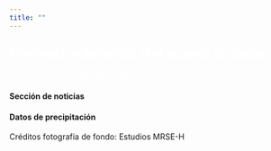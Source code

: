 ```yaml
---
title: ""
---
```


```{=html}

<head>
<link rel="stylesheet" href="assets/css/style.css">
    <link rel="stylesheet" href="assets/css/bootstrap.css">
    <link rel="stylesheet" href="assets/css/bootstrap.css">
    <link rel="stylesheet" href="assets/vendor/bootstrap-icons/bootstrap-icons.css">
    <link rel="stylesheet" href="assets/vendor/bootstrap/css/bootstrap.min.css" >
    <link rel="stylesheet" href="assets/vendor/boxicons/css/boxicons.min.css">
    <link href="https://fonts.googleapis.com/css?family=Open+Sans:300,300i,400,400i,600,600i,700,700i|Raleway:300,300i,400,400i,500,500i,600,600i,700,700i|Poppins:300,300i,400,400i,500,500i,600,600i,700,700i" rel="stylesheet">
</head>
    

      <!-- ======= Services Section ======= -->
  <section id="services" class="services section-show">
    <div class="container">

      <div class="section-title">
        
        <h2 style="color: white;">Información del MRSE-H al alcance de todos</h2>
        
        <p style="color: white;">Secciones destacadas de la página</p>
      </div>

      <div class="row">
        <div class="col-lg-4 col-md-6 d-noflex align-items-stretch">
          <a href="noticias.qmd" style="text-decoration: none; color: inherit;">
            <div class="icon-box">
              <div class="icon"><i class="bx bx-news"></i></div>
              <h4>Sección de noticias</h4>
              <p></p>
            </div>
          </a>
        </div>

        <div class="col-lg-4 col-md-6 d-noflex align-items-stretch">
          <a href="Datos de monitoreo.qmd" style="text-decoration: none; color: inherit;">
            <div class="icon-box">
              <div class="icon"><i class="bx bx-droplet"></i></div>
              <h4> Datos de precipitación</h4>
              <p></p>
            </div>
          </a>
        </div>

      </div>
    </div>
  </section><!-- End Services Section -->

    <div class=" foot">
        <p>Créditos fotografía de fondo: Estudios MRSE-H</p>
    </div>
```
